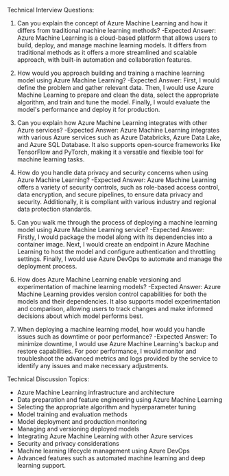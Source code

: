 

Technical Interview Questions:
1. Can you explain the concept of Azure Machine Learning and how it differs from traditional machine learning methods?
-Expected Answer: Azure Machine Learning is a cloud-based platform that allows users to build, deploy, and manage machine learning models. It differs from traditional methods as it offers a more streamlined and scalable approach, with built-in automation and collaboration features.

2. How would you approach building and training a machine learning model using Azure Machine Learning?
-Expected Answer: First, I would define the problem and gather relevant data. Then, I would use Azure Machine Learning to prepare and clean the data, select the appropriate algorithm, and train and tune the model. Finally, I would evaluate the model's performance and deploy it for production.

3. Can you explain how Azure Machine Learning integrates with other Azure services?
-Expected Answer: Azure Machine Learning integrates with various Azure services such as Azure Databricks, Azure Data Lake, and Azure SQL Database. It also supports open-source frameworks like TensorFlow and PyTorch, making it a versatile and flexible tool for machine learning tasks.

4. How do you handle data privacy and security concerns when using Azure Machine Learning?
-Expected Answer: Azure Machine Learning offers a variety of security controls, such as role-based access control, data encryption, and secure pipelines, to ensure data privacy and security. Additionally, it is compliant with various industry and regional data protection standards.

5. Can you walk me through the process of deploying a machine learning model using Azure Machine Learning service?
-Expected Answer: Firstly, I would package the model along with its dependencies into a container image. Next, I would create an endpoint in Azure Machine Learning to host the model and configure authentication and throttling settings. Finally, I would use Azure DevOps to automate and manage the deployment process.

6. How does Azure Machine Learning enable versioning and experimentation of machine learning models?
-Expected Answer: Azure Machine Learning provides version control capabilities for both the models and their dependencies. It also supports model experimentation and comparison, allowing users to track changes and make informed decisions about which model performs best.

7. When deploying a machine learning model, how would you handle issues such as downtime or poor performance?
-Expected Answer: To minimize downtime, I would use Azure Machine Learning's backup and restore capabilities. For poor performance, I would monitor and troubleshoot the advanced metrics and logs provided by the service to identify any issues and make necessary adjustments.

Technical Discussion Topics:
- Azure Machine Learning infrastructure and architecture
- Data preparation and feature engineering using Azure Machine Learning
- Selecting the appropriate algorithm and hyperparameter tuning
- Model training and evaluation methods
- Model deployment and production monitoring
- Managing and versioning deployed models
- Integrating Azure Machine Learning with other Azure services
- Security and privacy considerations
- Machine learning lifecycle management using Azure DevOps
- Advanced features such as automated machine learning and deep learning support.